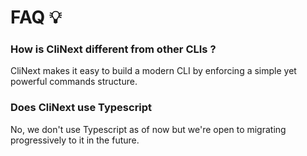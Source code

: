 # FAQ 💡

### How is CliNext different from other CLIs ?
CliNext makes it easy to build a modern CLI by enforcing a simple yet powerful commands structure.

### Does CliNext use Typescript
No, we don't use Typescript as of now but we're open to migrating progressively to it in the future.



